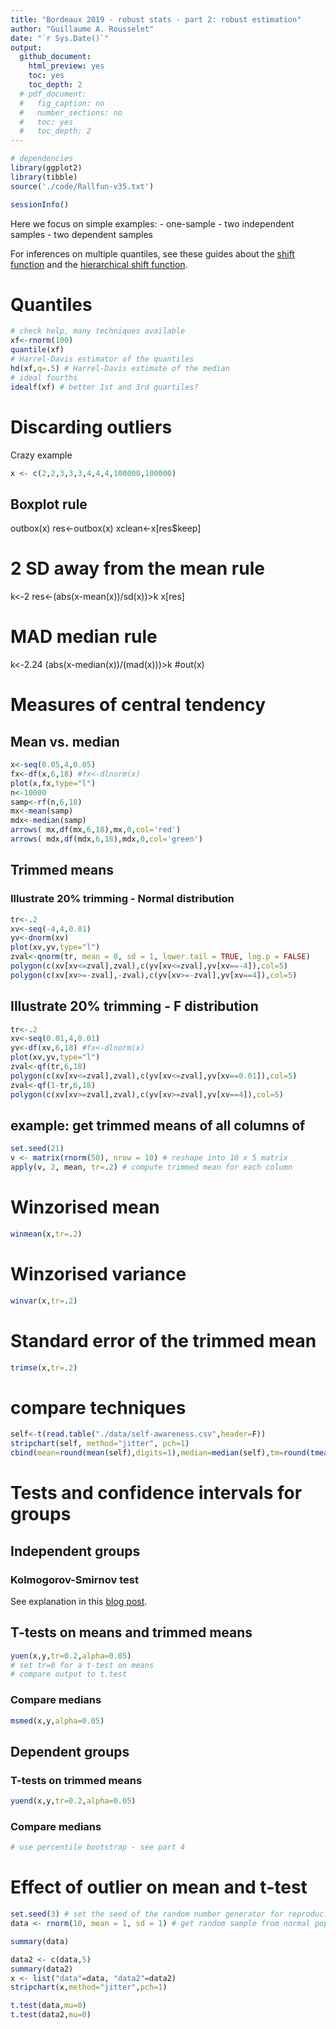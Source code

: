 ```yaml
---
title: "Bordeaux 2019 - robust stats - part 2: robust estimation"
author: "Guillaume A. Rousselet"
date: "`r Sys.Date()`"
output:
  github_document:
    html_preview: yes
    toc: yes
    toc_depth: 2
  # pdf_document:
  #   fig_caption: no
  #   number_sections: no
  #   toc: yes
  #   toc_depth: 2
---
```


```r
# dependencies
library(ggplot2)
library(tibble)
source('./code/Rallfun-v35.txt')
```

```r
sessionInfo()
```

Here we focus on simple examples: 
- one-sample
- two independent samples
- two dependent samples

For inferences on multiple quantiles, see these guides about the [shift function](https://github.com/GRousselet/rogme) and the [hierarchical shift function](https://github.com/GRousselet/rogme/blob/master/docs/hsf.md).

# Quantiles
```r
# check help, many techniques available
xf<-rnorm(100)
quantile(xf)
# Harrel-Davis estimator of the quantiles
hd(xf,q=.5) # Harrel-Davis estimate of the median
# ideal fourths
idealf(xf) # better 1st and 3rd quartiles?
```

# Discarding outliers 

Crazy example
```r
x <- c(2,2,3,3,3,4,4,4,100000,100000)
```

## Boxplot rule
outbox(x)
res<-outbox(x)
xclean<-x[res$keep]

# 2 SD away from the mean rule
k<-2
res<-(abs(x-mean(x))/sd(x))>k
x[res]

# MAD median rule
k<-2.24
(abs(x-median(x))/(mad(x)))>k
#out(x)

# Measures of central tendency 

## Mean vs. median
```r
x<-seq(0.05,4,0.05)
fx<-df(x,6,18) #fx<-dlnorm(x)
plot(x,fx,type="l")
n<-10000
samp<-rf(n,6,18)
mx<-mean(samp)
mdx<-median(samp)
arrows( mx,df(mx,6,18),mx,0,col='red')
arrows( mdx,df(mdx,6,18),mdx,0,col='green')
```

## Trimmed means

### Illustrate 20% trimming - Normal distribution
```r
tr<-.2
xv<-seq(-4,4,0.01)
yv<-dnorm(xv)
plot(xv,yv,type="l")
zval<-qnorm(tr, mean = 0, sd = 1, lower.tail = TRUE, log.p = FALSE)
polygon(c(xv[xv<=zval],zval),c(yv[xv<=zval],yv[xv==-4]),col=5)
polygon(c(xv[xv>=-zval],-zval),c(yv[xv>=-zval],yv[xv==4]),col=5)
```

## Illustrate 20% trimming - F distribution
```r
tr<-.2
xv<-seq(0.01,4,0.01)
yv<-df(xv,6,18) #fx<-dlnorm(x)
plot(xv,yv,type="l")
zval<-qf(tr,6,18)
polygon(c(xv[xv<=zval],zval),c(yv[xv<=zval],yv[xv==0.01]),col=5)
zval<-qf(1-tr,6,18)
polygon(c(xv[xv>=zval],zval),c(yv[xv>=zval],yv[xv==4]),col=5)
```


## example: get trimmed means of all columns of 
```r
set.seed(21)
v <- matrix(rnorm(50), nrow = 10) # reshape into 10 x 5 matrix
apply(v, 2, mean, tr=.2) # compute trimmed mean for each column
```


# Winzorised mean
```r
winmean(x,tr=.2)
```

# Winzorised variance
```r
winvar(x,tr=.2)
```

# Standard error of the trimmed mean
```r
trimse(x,tr=.2)
```

# compare techniques
```r
self<-t(read.table("./data/self-awareness.csv",header=F))
stripchart(self, method="jitter", pch=1)
cbind(mean=round(mean(self),digits=1),median=median(self),tm=round(tmean(self,tr=.2),digits=1))
```


# Tests and confidence intervals for groups

## Independent groups

### Kolmogorov-Smirnov test

See explanation in this [blog post](https://garstats.wordpress.com/2016/05/02/robust-effect-sizes-for-2-independent-groups/).

## T-tests on means and trimmed means
```r
yuen(x,y,tr=0.2,alpha=0.05)
# set tr=0 for a t-test on means
# compare output to t.test
```

### Compare medians
```r
msmed(x,y,alpha=0.05)
```

## Dependent groups

### T-tests on trimmed means
```r
yuend(x,y,tr=0.2,alpha=0.05)
```

### Compare medians
```r
# use percentile bootstrap - see part 4
```

# Effect of outlier on mean and t-test
```r
set.seed(3) # set the seed of the random number generator for reproducibility
data <- rnorm(10, mean = 1, sd = 1) # get random sample from normal population

summary(data)

data2 <- c(data,5)
summary(data2)
x <- list("data"=data, "data2"=data2)
stripchart(x,method="jitter",pch=1)

t.test(data,mu=0)
t.test(data2,mu=0)
```

